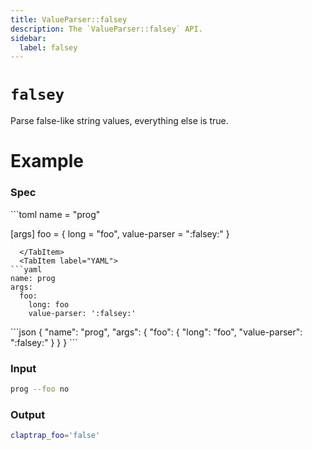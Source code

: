 ```yaml
---
title: ValueParser::falsey
description: The `ValueParser::falsey` API.
sidebar:
  label: falsey
---
```



# `falsey` <LinkButton href="https://docs.rs/clap/latest/clap/value_parser/fn.falsey.html" icon="open-book" variant="minimal"></LinkButton>

<Badge text="since 0.1.0" size="small" />

Parse false-like string values, everything else is true.

# Example

### Spec

<Tabs syncKey="format">
  <TabItem label="TOML">
```toml
name = "prog"

[args]
foo = { long = "foo", value-parser = ":falsey:" }
```
  </TabItem>
  <TabItem label="YAML">
```yaml
name: prog
args:
  foo:
    long: foo
    value-parser: ':falsey:'
```
  </TabItem>
  <TabItem label="JSON">
```json
{
  "name": "prog",
  "args": {
    "foo": {
      "long": "foo",
      "value-parser": ":falsey:"
    }
  }
}
```
  </TabItem>
</Tabs>

### Input

```bash
prog --foo no
```

### Output

```bash
claptrap_foo='false'
```
